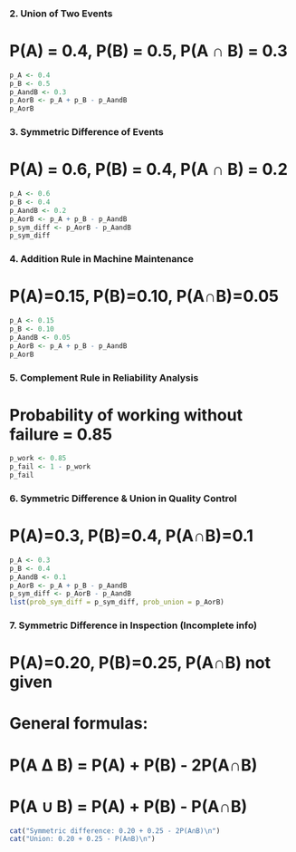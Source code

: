 
### 2. Union of Two Events
# P(A) = 0.4, P(B) = 0.5, P(A ∩ B) = 0.3

```r
p_A <- 0.4
p_B <- 0.5
p_AandB <- 0.3
p_AorB <- p_A + p_B - p_AandB
p_AorB
```
### 3. Symmetric Difference of Events
# P(A) = 0.6, P(B) = 0.4, P(A ∩ B) = 0.2

```r
p_A <- 0.6
p_B <- 0.4
p_AandB <- 0.2
p_AorB <- p_A + p_B - p_AandB
p_sym_diff <- p_AorB - p_AandB
p_sym_diff
```


### 4. Addition Rule in Machine Maintenance
# P(A)=0.15, P(B)=0.10, P(A∩B)=0.05
```r
p_A <- 0.15
p_B <- 0.10
p_AandB <- 0.05
p_AorB <- p_A + p_B - p_AandB
p_AorB
```

### 5. Complement Rule in Reliability Analysis
# Probability of working without failure = 0.85
```r
p_work <- 0.85
p_fail <- 1 - p_work
p_fail
```

### 6. Symmetric Difference & Union in Quality Control
# P(A)=0.3, P(B)=0.4, P(A∩B)=0.1
```r
p_A <- 0.3
p_B <- 0.4
p_AandB <- 0.1
p_AorB <- p_A + p_B - p_AandB
p_sym_diff <- p_AorB - p_AandB
list(prob_sym_diff = p_sym_diff, prob_union = p_AorB)
```


### 7. Symmetric Difference in Inspection (Incomplete info)
# P(A)=0.20, P(B)=0.25, P(A∩B) not given
# General formulas:
# P(A Δ B) = P(A) + P(B) - 2P(A∩B)
# P(A ∪ B) = P(A) + P(B) - P(A∩B)
```r
cat("Symmetric difference: 0.20 + 0.25 - 2P(A∩B)\n")
cat("Union: 0.20 + 0.25 - P(A∩B)\n")
```

